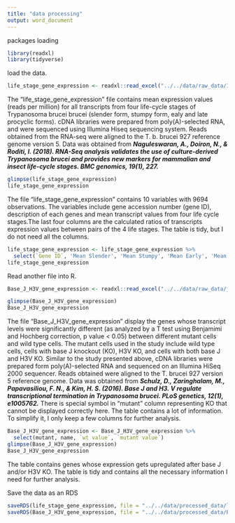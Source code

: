 ```yaml
---
title: "data processing"
output: word_document
---
```


packages loading
```r
library(readxl)
library(tidyverse)
```
load the data.
```r
life_stage_gene_expression <- readxl::read_excel("../../data/raw_data/12864_2018_4600_MOESM2_ESM.xlsx")
```
The "life_stage_gene_expression" file contains mean expression values (reads per million) for all transcripts from four life-cycle stages of Trypanosoma brucei brucei (slender form, stumpy form, ealy and late procyclic forms). cDNA libraries were prepared from poly(A)-selected RNA, and were sequenced using Illumina Hiseq sequencing system. Reads obtained from the RNA-seq were aligned to the T. b. brucei 927 reference genome version 5.
Data was obtained from ***Naguleswaran, A., Doiron, N., & Roditi, I. (2018). RNA-Seq analysis validates the use of culture-derived Trypanosoma brucei and provides new markers for mammalian and insect life-cycle stages. BMC genomics, 19(1), 227.***
```r
glimpse(life_stage_gene_expression)
life_stage_gene_expression
```
The file "life_stage_gene_expression" contains 10 variables with 9694 observations. The variables include gene accession number (gene ID), description of each genes and mean transcript values from four life cycle stages.The last four columns are the calculated ratios of transcripts expression values between pairs of the 4 life stages. 
The table is tidy, but I do not need all the columns. 

```r
life_stage_gene_expression <- life_stage_gene_expression %>%
  select(`Gene ID`, 'Mean Slender', 'Mean Stumpy', 'Mean Early', 'Mean Late')
life_stage_gene_expression
```


Read another file into R. 
```r
Base_J_H3V_gene_expression <- readxl::read_excel("../../data/raw_data/journal.pgen.1005762.s012.XLSX")
```

```r
glimpse(Base_J_H3V_gene_expression)
Base_J_H3V_gene_expression
```
The file "Base_J_H3V_gene_expression" display the genes whose transcript levels were significantly different (as analyzed by a T test using Benjamimi and Hochberg correction, p value < 0.05) between different mutant cells and wild type cells. The mutant cells used in the study include wild type cells, cells with base J knockout (KO), H3V KO, and cells with both base J and H3V KO. Similar to the study presented above, cDNA libraries were prepared form poly(A)-selected RNA and sequenced on an Illumina HiSeq 2000 sequencer. Reads obtained were aligned to the T. brucei 927 version 5 reference genome. 
Data was obtained from ***Schulz, D., Zaringhalam, M., Papavasiliou, F. N., & Kim, H. S. (2016). Base J and H3. V regulate transcriptional termination in Trypanosoma brucei. PLoS genetics, 12(1), e1005762.***
There is special symbol in "mutant" column representing KO that cannot be displayed correctly here.
The table contains a lot of information. To simplify it, I only keep a few columns for further analysis. 

```r
Base_J_H3V_gene_expression <- Base_J_H3V_gene_expression %>%
  select(mutant, name, `wt value`, `mutant value`)
glimpse(Base_J_H3V_gene_expression)
Base_J_H3V_gene_expression
```
The table contains genes whose expression gets upregulated after base J and/or H3V KO. The table is tidy and contains all the necessary information I need for further analysis. 

Save the data as an RDS
```r
saveRDS(life_stage_gene_expression, file = "../../data/processed_data/life_stage_gene_expression.rds")
saveRDS(Base_J_H3V_gene_expression, file = "../../data/processed_data/Base_J_H3V_gene_expression.rds")
```




